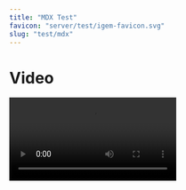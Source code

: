 ---
title: "MDX Test"
favicon: "server/test/igem-favicon.svg"
slug: "test/mdx"
---

# Video

<Video src="https://video.igem.org/videos/embed/426c83d7-d298-400e-b534-bddecd176aab" />

# PDF

<PDF src="https://static.igem.wiki/teams/4594/wiki/ihp-static/hp-word1.pdf" title="Test PDF"/>

# Audio

<Audio src="https://video.igem.org/download/videos/a4251534-26e7-44eb-9906-0864ec6e016c-0.mp3" />

# Image

<Image title="Test" src="server/test/hula-loop-octodex-gif.webp" />

<Image src="server/svgs/main-logo.svg" height="50" title="SVG Test"/>

# Gallery

<Gallery srcList={
  [
    "server/svgs/main-logo.svg", 
    "server/test/hula-loop-octodex-gif.webp", 
    "server/test/hula-loop-octodex-gif.webp", 
    "server/test/hula-loop-octodex-gif.webp",
    "server/test/hula-loop-octodex-gif.webp", 
    "server/test/hula-loop-octodex-gif.webp", 
  ]} 
/>

# Tabs


## No Title
<Tabs>
  <Tab>
  # Test1

  ```js
  console.log("Hello World!");
  ```

  # Background

  Lorem ipsum dolor sit amet, consectetur adipiscing elit.
  Fusce eget libero elit.
  Donec fermentum purus non iaculis sodales.
  In quis est semper, venenatis libero vel, consectetur nisl.
  Vivamus malesuada diam augue, eget varius est suscipit eget.
  Curabitur nec feugiat ante.
  Sed malesuada risus in ex aliquam, vitae lacinia tellus lacinia.
  Pellentesque tincidunt eu purus eget iaculis.
  Duis quis augue varius, scelerisque massa vitae, mattis nulla.
  Pellentesque ullamcorper purus libero, et rhoncus purus dapibus vitae.
  Aenean eu mauris molestie, tristique enim vel, blandit est.
  Nulla sodales quis ipsum quis auctor.
  Nunc condimentum lectus enim, vel vehicula mi vehicula non.
  Fusce nisi mi, tempus vel eros non, interdum convallis diam.
  Proin eu sapien quis elit suscipit tristique suscipit nec diam.
  Vivamus vulputate orci enim, a molestie metus tincidunt vel.
  Vivamus eleifend imperdiet aliquet.
  </Tab>
  <Tab>
    # Test 2

    ```py
    import numpy as np
    import matplotlib.pyplot as plt
    print("Hello World!")
    ```
  </Tab>
  <Tab>
    # Test 3

    ```c
    #include <stdio.h>
    int main() {
      printf("Hello World!\n");
      return 0;
    }
    ```
  </Tab>
</Tabs>

## With Title

<Tabs>
  <Tab title="Test1">
    # Test1

    ```js
    console.log("Hello World!");
    ```
  </Tab>
  <Tab title="Test1">
    # Test 2

    ```py
    import numpy as np
    import matplotlib.pyplot as plt
    print("Hello World!")
    ```
  </Tab>
  <Tab title="Test1">
    # Test 3

    ```c
    #include <stdio.h>
    int main() {
      printf("Hello World!\n");
      return 0;
    }
    ```
  </Tab>
</Tabs>


# Plotly.js


<Plot {...data_1} />

<Plot {...data_2} />

# Model

<Model title="A Protein" src="server/test/test-protein.stl" />

# Collapse

<Collapse>
  # Test

  ```js
  console.log("Hello World!");
  ```

  # Background

  Lorem ipsum dolor sit amet, consectetur adipiscing elit.
  Fusce eget libero elit.
  Donec fermentum purus non iaculis sodales.
  In quis est semper, venenatis libero vel, consectetur nisl.
  Vivamus malesuada diam augue, eget varius est suscipit eget.
  Curabitur nec feugiat ante.
  Sed malesuada risus in ex aliquam, vitae lacinia tellus lacinia.
  Pellentesque tincidunt eu purus eget iaculis.
  Duis quis augue varius, scelerisque massa vitae, mattis nulla.
  Pellentesque ullamcorper purus libero, et rhoncus purus dapibus vitae.
  Aenean eu mauris molestie, tristique enim vel, blandit est.
  Nulla sodales quis ipsum quis auctor.
  Nunc condimentum lectus enim, vel vehicula mi vehicula non.
  Fusce nisi mi, tempus vel eros non, interdum convallis diam.
  Proin eu sapien quis elit suscipit tristique suscipit nec diam.
  Vivamus vulputate orci enim, a molestie metus tincidunt vel.
  Vivamus eleifend imperdiet aliquet.
</Collapse>

# Modal

<Modal id="modal_1" title="Markdown Test" triggerText="Click Me">
{/* prettier-ignore-start */}
  # Standard Markdown

  ## Link Jump Test

  [In Page Jump Test](#footnote)

  [In Site Jump Test](/description)

  You will like those projects!

  ## Headings

  # H1 Heading

  ## H2 Heading

  ### H3 Heading

  #### H4 Heading

  ##### H5 Heading

  ###### H6 Heading

  ## Horizontal Rules

  ---

  ---

  ---

  ## Emphasis

  **This is bold text**

  **This is bold text**

  _This is italic text_

  _This is italic text_

  ## Blockquotes

  > Blockquotes can also be nested...
  >
  > > ...by using additional greater-than signs right next to each other...
  > >
  > > > ...or with spaces between arrows.

  ## Lists

  Unordered

  - Create a list by starting a line with `+`, `-`, or `*`
  - Sub-lists are made by indenting 2 spaces:
    - Marker character change forces new list start:
      - Ac tristique libero volutpat at
      * Facilisis in pretium nisl aliquet
      - Nulla volutpat aliquam velit
  - Very easy!

  Ordered

  1. Lorem ipsum dolor sit amet
  2. Consectetur adipiscing elit
  3. Integer molestie lorem at massa

  4. You can use sequential numbers...
  5. ...or keep all the numbers as `1.`

  Start numbering with offset:

  57. foo
  1. bar

  ## Code

  Inline `code`

  Block code "fences"

  ```
  Sample text here...
  ```

  Syntax highlighting

  ```js {clipboardButton: true}
  var foo = function (bar) {
    return bar++;
  };

  console.log(foo(5));
  ```

  ```js {numberLines: true}
  // In your gatsby-config.js
  plugins: [
    {
      resolve: `gatsby-transformer-remark`,
      options: {
        plugins: [`gatsby-remark-prismjs`],
      },
    },
  ];
  ```

  ```shell
  cd test/
  ```

  ## KaTex

  ### Math Equations

  $a^2 + b^2 = c^2$

  $$
  a^2 + b^2 = c^2
  $$

  $$
  \frac{n!}{k!(n-k)!} = \binom{n}{k}
  $$

  ### Chemical Equations

  Here is a chemical equation:

  $$
  \ce{H2O -> H2 + O2}
  $$

  ## Images

  ![Minion](server/test/hula-loop-octodex-gif.webp)
  ![Stormtroopocat](server/test/justicetocat.webp "The Stormtroopocat")

  Like links, Images also have a footnote style syntax

  ![Alt text][id]

  With a reference later in the document defining the URL location:

  [id]: server/test/nux-octodex-gif.webp "The Dojocat"

  # Github Flavor Markdown (GFM)

  ## Footnote

  Not supported.

  ## Autolink literals

  www.example.com, https://example.com, and contact@example.com.

  ## Strikethrough

  ~~two~~ tildes.

  ## Table

  | AAA | BBB | CCC | DDD |
  | :-: | :-: | :-: | :-: |
  |  1  |  2  |  3  |  4  |
  |  5  |  6  |  7  |  8  |
  |  9  | 10  | 11  | 12  |
  | 13  | 14  | 15  | 16  |
  | 17  | 18  | 19  | 20  |

  I get 10 times more traffic from [Google][] than from
  [Yahoo][] or [MSN][].

  [google]: http://google.com/ "Google"
  [yahoo]: http://search.yahoo.com/ "Yahoo Search"
  [msn]: http://search.msn.com/ "MSN Search"
{/* prettier-ignore-end */}
</Modal>

<Modal title="MDX Test" triggerText="Click Me">
{/* prettier-ignore-start */}
  # Video

  <Video src="https://video.igem.org/videos/embed/426c83d7-d298-400e-b534-bddecd176aab" />

  # PDF

  <PDF src="https://static.igem.wiki/teams/4594/wiki/ihp-static/hp-word1.pdf" />

  # Audio

  <Audio src="https://ia801307.us.archive.org/20/items/file_example_mp3_700kb_202403/file_example_MP3_700KB.mp3" />

  # Image

  <Image src="server/test/hula-loop-octodex-gif.webp" />

  <Image src="server/svgs/main-logo.svg" />

  # Plotly.js


  <Plot {...data_1} />

  <Plot {...data_2} />
{/* prettier-ignore-end */}
</Modal>

<Modal id="modal_3"  title="Style Test" triggerText="Click Me">
{/* prettier-ignore-start */}
  # Background

  Lorem ipsum dolor sit amet, consectetur adipiscing elit.
  Fusce eget libero elit.
  Donec fermentum purus non iaculis sodales.
  In quis est semper, venenatis libero vel, consectetur nisl.
  Vivamus malesuada diam augue, eget varius est suscipit eget.
  Curabitur nec feugiat ante.
  Sed malesuada risus in ex aliquam, vitae lacinia tellus lacinia.
  Pellentesque tincidunt eu purus eget iaculis.
  Duis quis augue varius, scelerisque massa vitae, mattis nulla.
  Pellentesque ullamcorper purus libero, et rhoncus purus dapibus vitae.
  Aenean eu mauris molestie, tristique enim vel, blandit est.
  Nulla sodales quis ipsum quis auctor.
  Nunc condimentum lectus enim, vel vehicula mi vehicula non.
  Fusce nisi mi, tempus vel eros non, interdum convallis diam.
  Proin eu sapien quis elit suscipit tristique suscipit nec diam.
  Vivamus vulputate orci enim, a molestie metus tincidunt vel.
  Vivamus eleifend imperdiet aliquet.

  Curabitur ac orci metus.
  Nunc ultricies ante id mauris maximus, sed iaculis odio vulputate.
  Duis quam metus, ornare ut nibh luctus, scelerisque maximus lectus.
  Praesent ultrices dolor sem, nec egestas lectus vehicula at.
  Nulla accumsan nisi quis est tincidunt aliquam.
  Fusce in metus eget libero rhoncus tristique eu quis nibh.
  Duis quis mi nisl.

  Praesent velit felis, placerat id pharetra gravida, faucibus sit amet est.
  Quisque eget gravida nibh.
  Etiam rhoncus risus sit amet vehicula ullamcorper.
  Proin suscipit, ex sed blandit volutpat, ligula felis tincidunt tortor, vitae eleifend nibh lorem eget leo.
  Vestibulum tincidunt purus at augue euismod, ut laoreet tellus bibendum.
  Curabitur libero augue, convallis vitae velit id, molestie sagittis justo.
  Nunc sit amet elit dui.
  Duis vitae massa massa.
  Vivamus et tempus massa.
  Mauris euismod feugiat augue, nec pellentesque urna molestie nec.

  <Image src="server/test/manufacturetocat.webp" />

  # Improvement

  Mauris condimentum hendrerit vehicula.
  Aliquam erat volutpat.
  Curabitur nisl libero, ullamcorper in rutrum eu, lacinia eu enim.
  Nam id enim nisi.
  Aenean posuere, dui facilisis rhoncus molestie, nulla odio gravida tortor, et malesuada sapien neque sed quam.
  Integer condimentum velit rutrum lorem venenatis, sit amet scelerisque velit tempor.
  Proin efficitur urna eu purus dignissim eleifend.
  Nullam ac est eu lorem egestas commodo ut ut nisi.
  Interdum et malesuada fames ac ante ipsum primis in faucibus.
  Nunc ornare fermentum massa, nec semper lacus interdum non.
  Sed rutrum ante egestas eleifend euismod.
  Nunc ultricies tincidunt porttitor.

  Nunc laoreet hendrerit nisi pulvinar volutpat.
  Suspendisse in odio auctor, vestibulum purus vel, pulvinar enim.
  Vivamus feugiat ante vel lectus luctus, sed facilisis odio dictum.
  Nullam aliquet suscipit tortor, at fringilla augue molestie eu.
  Sed leo est, egestas in lacus at, dictum convallis lectus.
  Duis molestie placerat nisl, eget molestie lectus.
  Mauris nec ante suscipit, scelerisque nisi sed, feugiat ex.
  Ut placerat nibh lobortis velit mollis, vitae congue arcu interdum.
  Nunc vitae ipsum pharetra, dictum nisl ut, posuere turpis.
  Proin bibendum purus mi, gravida imperdiet eros laoreet a.
  Nunc feugiat, metus ut mollis finibus, diam elit mattis velit, in luctus nisi massa at enim.
  Aliquam ultricies urna sed velit ultricies, tempus placerat diam tempus.
  Aliquam suscipit, arcu quis vehicula facilisis, sapien ipsum tincidunt nisi, a porta augue orci nec dolor.
  Nulla eu consectetur ligula.
  Duis mattis feugiat ultrices.
  Aenean nec molestie nisi, non tincidunt dui.

  # Application

  ## Phase 1
  Sed nec euismod eros.
  Proin rhoncus neque mauris, ac commodo ipsum rutrum ac.
  Integer scelerisque sed dui sit amet posuere.
  Donec elit sem, consequat vel tortor et, tempus porta libero.
  Nulla dignissim purus sit amet efficitur consectetur.
  Morbi dapibus faucibus mattis.
  Aenean leo eros, finibus eget ligula non, aliquam luctus lorem.
  Nunc quis nulla pretium, hendrerit sapien ut, imperdiet erat.
  Cras sed nisl mi.
  Vestibulum id ligula nisl.
  Vestibulum in odio rhoncus, pellentesque quam vel, gravida diam.

  Praesent elit mi, finibus in placerat eget, vehicula quis leo.
  Praesent eu iaculis turpis, nec placerat erat.
  Ut lobortis ante et erat maximus efficitur.
  Proin a rhoncus mi.
  Cras egestas nibh arcu, faucibus varius lectus rhoncus et.
  Maecenas ornare faucibus elit eu aliquam.
  Sed tempor mauris at massa dictum ornare.
  Phasellus et rutrum nibh.
  Suspendisse a nulla ut felis maximus tempus a sit amet augue.

  ## Phase 2
  Vestibulum molestie ipsum in ligula rutrum, sed pellentesque dui mattis.
  Morbi ac blandit magna.
  Quisque ut nisl vitae dui varius mollis vel et dolor.
  Praesent sollicitudin neque eros, in ultricies mauris elementum et.
  Nulla sodales rutrum auctor.
  Sed id egestas dui, eget accumsan massa.
  Aliquam ullamcorper feugiat est, non finibus mauris convallis eget.
  Duis lobortis, odio a dictum dapibus, dui elit consectetur lorem, in euismod odio lacus eget nunc.
  Nunc elementum dui in porttitor ullamcorper.
  Sed ac velit sit amet nibh varius finibus.
  Maecenas nibh libero, viverra sit amet lacus at, commodo faucibus felis.

  ## Phase 3
  Nunc laoreet hendrerit nisi pulvinar volutpat.
  Suspendisse in odio auctor, vestibulum purus vel, pulvinar enim.
  Vivamus feugiat ante vel lectus luctus, sed facilisis odio dictum.
  Nullam aliquet suscipit tortor, at fringilla augue molestie eu.
  Sed leo est, egestas in lacus at, dictum convallis lectus.
  Duis molestie placerat nisl, eget molestie lectus.
  Mauris nec ante suscipit, scelerisque nisi sed, feugiat ex.
  Ut placerat nibh lobortis velit mollis, vitae congue arcu interdum.
  Nunc vitae ipsum pharetra, dictum nisl ut, posuere turpis.
  Proin bibendum purus mi, gravida imperdiet eros laoreet a.
  Nunc feugiat, metus ut mollis finibus, diam elit mattis velit, in luctus nisi massa at enim.
  Aliquam ultricies urna sed velit ultricies, tempus placerat diam tempus.
  Aliquam suscipit, arcu quis vehicula facilisis, sapien ipsum tincidunt nisi, a porta augue orci nec dolor.
  Nulla eu consectetur ligula.
  Duis mattis feugiat ultrices.
  Aenean nec molestie nisi, non tincidunt dui.

{/* prettier-ignore-end */}
</Modal>
